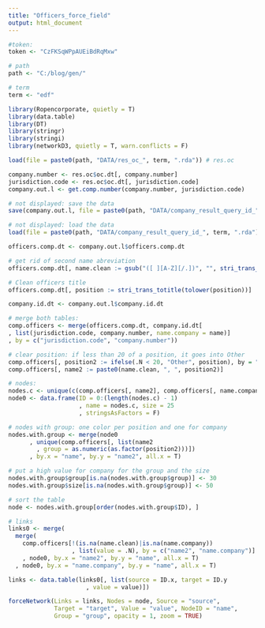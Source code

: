 ```yaml
---
title: "Officers_force_field"
output: html_document
---
```



```r
#token:
token <- "CzFKSqWPpAUEiBdRqMxw"

# path
path <- "C:/blog/gen/"

# term
term <- "edf"
```

```r
library(Ropencorporate, quietly = T)
library(data.table)
library(DT)
library(stringr)
library(stringi)
library(networkD3, quietly = T, warn.conflicts = F)
```

```r
load(file = paste0(path, "DATA/res_oc_", term, ".rda")) # res.oc
```

```r
company.number <- res.oc$oc.dt[, company.number]
jurisdiction.code <- res.oc$oc.dt[, jurisdiction.code]
company.out.l <- get.comp.number(company.number, jurisdiction.code)
```

```r
# not displayed: save the data
save(company.out.l, file = paste0(path, "DATA/company_result_query_id_", term, ".rda"))
```

```r
# not displayed: load the data
load(file = paste0(path, "DATA/company_result_query_id_", term, ".rda")) # company.out.l
```


```r
officers.comp.dt <- company.out.l$officers.comp.dt

# get rid of second name abreviation
officers.comp.dt[, name.clean := gsub("([ ][A-Z][/.])", "", stri_trans_totitle(tolower(name)))]

# Clean officers title
officers.comp.dt[, position := stri_trans_totitle(tolower(position))]
```


```r
company.id.dt <- company.out.l$company.id.dt

# merge both tables:
comp.officers <- merge(officers.comp.dt, company.id.dt[
, list(jurisdiction.code, company.number, name.company = name)]
, by = c("jurisdiction.code", "company.number"))

# clear position: if less than 20 of a position, it goes into Other
comp.officers[, position2 := ifelse(.N < 20, "Other", position), by = "position"]
comp.officers[, name2 := paste0(name.clean, ", ", position2)]

# nodes:
nodes.c <- unique(c(comp.officers[, name2], comp.officers[, name.company]))
node0 <- data.frame(ID = 0:(length(nodes.c) - 1)
                    , name = nodes.c, size = 25
                    , stringsAsFactors = F)

# nodes with group: one color per position and one for company
nodes.with.group <- merge(node0
      , unique(comp.officers[, list(name2
        , group = as.numeric(as.factor(position2)))])
      , by.x = "name", by.y = "name2", all.x = T)

# put a high value for company for the group and the size
nodes.with.group$group[is.na(nodes.with.group$group)] <- 30
nodes.with.group$size[is.na(nodes.with.group$group)] <- 50

# sort the table
node <- nodes.with.group[order(nodes.with.group$ID), ]

# links 
links0 <- merge(
  merge(
    comp.officers[!(is.na(name.clean)|is.na(name.company))
                  , list(value = .N), by = c("name2", "name.company")]
    , node0, by.x = "name2", by.y = "name", all.x = T)
  , node0, by.x = "name.company", by.y = "name", all.x = T)

links <- data.table(links0[, list(source = ID.x, target = ID.y
                      , value = value)])
```


```r
forceNetwork(Links = links, Nodes = node, Source = "source",
             Target = "target", Value = "value", NodeID = "name",
             Group = "group", opacity = 1, zoom = TRUE)
```
